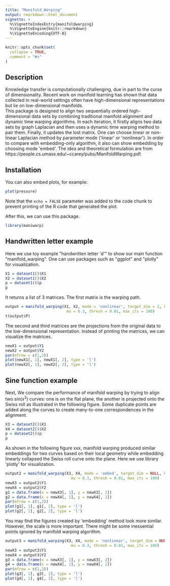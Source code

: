 ```yaml
---
title: "Manifold_Warping"
output: rmarkdown::html_document
vignette: >
  %\VignetteIndexEntry{manifoldwarping}
  %\VignetteEngine{knitr::rmarkdown}
  %\VignetteEncoding{UTF-8}
---
```


```r
knitr::opts_chunk$set(
  collapse = TRUE,
  comment = "#>"
)
```


## Description
Knowledge transfer is computationally challenging, due in part to the curse of dimensionality. Recent work on manifold learning has shown that data collected in real-world settings often have high-dimensional representations but lie on low-dimensional manifolds.  
This package is designed to align two sequentially ordered high-dimensional data sets by combining traditional manifold alignment and dynamic time warping algorithms. In each iteration, it firstly aligns two data sets by graph Laplacian and then uses a dynamic time warping method to pair them. Finally, it updates the lost matrix. One can choose linear or non-linear Laplacian method by parameter mode (\'linear\' or \'nonlinear\'). In order to compare with embedding-only algorithm, it also can show embedding by choosing mode \'embed\'. The idea and theoretical formulation are from https://people.cs.umass.edu/~ccarey/pubs/ManifoldWarping.pdf.


## Installation

You can also embed plots, for example:

```r
plot(pressure)
```

Note that the `echo = FALSE` parameter was added to the code chunk to prevent printing of the R code that generated the plot.

After this, we can use this package.

```r
library(maniwarp)
```

## Handwritten letter example
Here we use toy example \"handwritten letter \'d\'\" to show our main function \"manifold_warping\". One can use packages such as \"ggplot\" and \"plotly\" for visualization.


```r
X1 = dataset1()$X1
X2 = dataset1()$X2
p = dataset1()$p
p
```

It returns a list of 3 matrices. The first matrix is the warping path.
```r
output = manifold_warping(X1, X2, mode = 'nonlinear', target_dim = 2, k = 8, 
                           mu = 0.3, thresh = 0.01, max_its = 100)
t(output$P)
```

The second and third matrices are the projections from the original data to the low-dimensional representation. Instead of printing the matrices, we can visualize the matrices.
```r
newX1 = output$Y1
newX2 = output$Y2
par(mfrow = c(1,2))
plot(newX1[, 1], newX1[, 2], type = 'l')
plot(newX2[, 1], newX2[, 2], type = 'l')
```

## Sine function example
Next, We compare the performance of manifold warping by trying to align two $sin(x^2)$ curves: one is on the flat plane, the another is projected onto the Swiss roll as illustrated in the following figure. Some duplicate points are added along the curves to create many-to-one correspondences in the alignment.

```r
X3 = dataset2()$X1
X4 = dataset2()$X2
p = dataset2()$p
p
```

As shown in the following figure xxx, manifold warping produced similar embeddings for two curves based on their local geometry while embedding linearly collapsed the Swiss roll curve onto the plane. Here we use library \'plotly\' for visualization.

```r
output2 = manifold_warping(X3, X4, mode = 'embed', target_dim = NULL, k = 8, 
                             mu = 0.3, thresh = 0.01, max_its = 100)
newX3 = output2$Y1
newX4 = output2$Y2
g1 = data.frame(x = newX3[, 1], y = newX3[, 2])
g2 = data.frame(x = newX4[, 1], y = newX4[, 2])
par(mfrow = c(1,2))
plot(g1[, 1], g1[, 2], type = 'l')
plot(g2[, 1], g2[, 2], type = 'l')
```

You may find the figures created by \'embedding\' method look more similar. However, the scale is more important. There might be some inessential points ignored by manifold warping algorithm.
```r
output3 = manifold_warping(X3, X4, mode = 'nonlinear', target_dim = NULL, k = 8, 
                             mu = 0.3, thresh = 0.01, max_its = 100)
newX3 = output3$Y1
newX4 = output3$Y2
g3 = data.frame(x = newX3[, 1], y = newX3[, 2])
g4 = data.frame(x = newX4[, 1], y = newX4[, 2])
par(mfrow = c(1,2))
plot(g3[, 1], g3[, 2], type = 'l')
plot(g4[, 1], g4[, 2], type = 'l')
```

